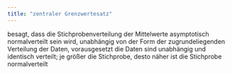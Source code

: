```yaml
---
title: "zentraler Grenzwertesatz"
---
```


besagt, dass die Stichprobenverteilung der Mittelwerte asymptotisch normalverteilt sein wird, unabhängig von der Form der zugrundeliegenden Verteilung der Daten, vorausgesetzt die Daten sind unabhängig und identisch verteilt; je größer die Stichprobe, desto näher ist die Stichprobe normalverteilt



